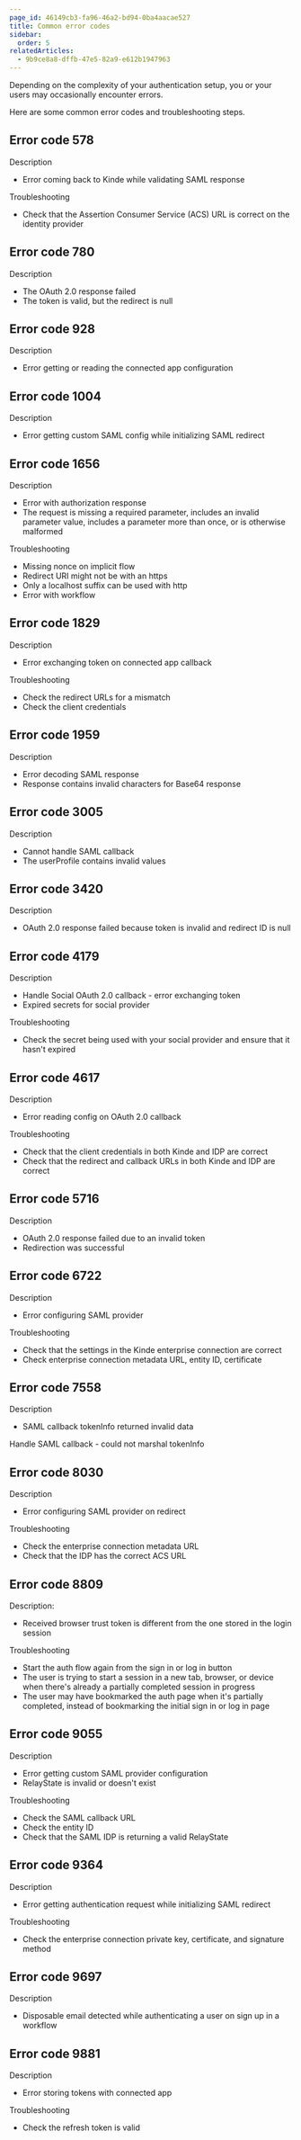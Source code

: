 ```yaml
---
page_id: 46149cb3-fa96-46a2-bd94-0ba4aacae527
title: Common error codes
sidebar:
  order: 5
relatedArticles:
  - 9b9ce8a8-dffb-47e5-82a9-e612b1947963
---
```


Depending on the complexity of your authentication setup, you or your users may occasionally encounter errors.

Here are some common error codes and troubleshooting steps.

## Error code 578

Description
- Error coming back to Kinde while validating SAML response

Troubleshooting
- Check that the Assertion Consumer Service (ACS) URL is correct on the identity provider

## Error code 780

Description
- The OAuth 2.0 response failed
- The token is valid, but the redirect is null

## Error code 928

Description
- Error getting or reading the connected app configuration

## Error code 1004

Description
- Error getting custom SAML config while initializing SAML redirect

## Error code 1656

Description
- Error with authorization response
- The request is missing a required parameter, includes an invalid parameter value, includes a parameter more than once, or is otherwise malformed

Troubleshooting
- Missing nonce on implicit flow
- Redirect URI might not be with an https
- Only a localhost suffix can be used with http
- Error with workflow

## Error code 1829

Description
- Error exchanging token on connected app callback

Troubleshooting
- Check the redirect URLs for a mismatch
- Check the client credentials

## Error code 1959

Description
- Error decoding SAML response
- Response contains invalid characters for Base64 response

## Error code 3005

Description
- Cannot handle SAML callback
- The userProfile contains invalid values

## Error code 3420

Description
- OAuth 2.0 response failed because token is invalid and redirect ID is null

## Error code 4179

Description
- Handle Social OAuth 2.0 callback - error exchanging token
- Expired secrets for social provider

Troubleshooting
- Check the secret being used with your social provider and ensure that it hasn't expired

## Error code 4617

Description
- Error reading config on OAuth 2.0 callback

Troubleshooting
- Check that the client credentials in both Kinde and IDP are correct
- Check that the redirect and callback URLs in both Kinde and IDP are correct

## Error code 5716

Description
- OAuth 2.0 response failed due to an invalid token
- Redirection was successful

## Error code 6722

Description
- Error configuring SAML provider

Troubleshooting
- Check that the settings in the Kinde enterprise connection are correct
- Check enterprise connection metadata URL, entity ID, certificate

## Error code 7558

Description
- SAML callback tokenInfo returned invalid data

Handle SAML callback - could not marshal tokenInfo

## Error code 8030

Description
- Error configuring SAML provider on redirect

Troubleshooting
- Check the enterprise connection metadata URL
- Check that the IDP has the correct ACS URL

## Error code 8809

Description:
- Received browser trust token is different from the one stored in the login session

Troubleshooting
- Start the auth flow again from the sign in or log in button
- The user is trying to start a session in a new tab, browser, or device when there's already a partially completed session in progress
- The user may have bookmarked the auth page when it's partially completed, instead of bookmarking the initial sign in or log in page

## Error code 9055

Description
- Error getting custom SAML provider configuration
- RelayState is invalid or doesn't exist

Troubleshooting
- Check the SAML callback URL
- Check the entity ID
- Check that the SAML IDP is returning a valid RelayState

## Error code 9364

Description
- Error getting authentication request while initializing SAML redirect

Troubleshooting
- Check the enterprise connection private key, certificate, and signature method

## Error code 9697

Description
- Disposable email detected while authenticating a user on sign up in a workflow

## Error code 9881

Description
- Error storing tokens with connected app

Troubleshooting
- Check the refresh token is valid
